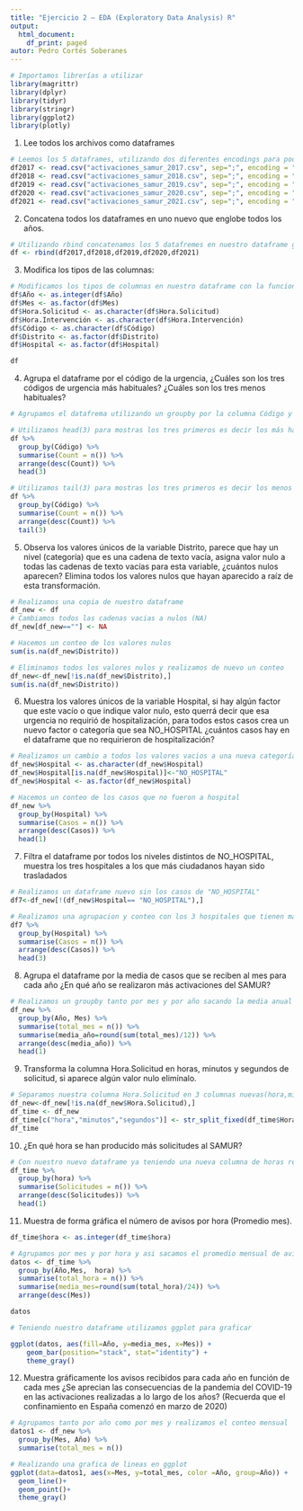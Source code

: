 ```yaml
---
title: "Ejercicio 2 – EDA (Exploratory Data Analysis) R"
output:
  html_document:
    df_print: paged
autor: Pedro Cortés Soberanes
---
```


```r
# Importamos librerías a utilizar
library(magrittr) 
library(dplyr) 
library(tidyr)
library(stringr)
library(ggplot2)
library(plotly)
```


1. Lee todos los archivos como dataframes

```r
# Leemos los 5 dataframes, utilizando dos diferentes encodings para poder leer bien los caracteres 
df2017 <- read.csv("activaciones_samur_2017.csv", sep=";", encoding = "latin1")
df2018 <- read.csv("activaciones_samur_2018.csv", sep=";", encoding = "latin1")
df2019 <- read.csv("activaciones_samur_2019.csv", sep=";", encoding = "latin1")
df2020 <- read.csv("activaciones_samur_2020.csv", sep=";", encoding = "utf-8")
df2021 <- read.csv("activaciones_samur_2021.csv", sep=";", encoding = "utf-8")
```

2. Concatena todos los dataframes en uno nuevo que englobe todos los años.

```r
# Utilizando rbind concatenamos los 5 datafremes en nuestro dataframe global llamado df
df <- rbind(df2017,df2018,df2019,df2020,df2021)
```

3. Modifica los tipos de las columnas:

```r
# Modificamos los tipos de columnas en nuestro dataframe con la funcion as.
df$Año <- as.integer(df$Año)
df$Mes <- as.factor(df$Mes)
df$Hora.Solicitud <- as.character(df$Hora.Solicitud)
df$Hora.Intervención <- as.character(df$Hora.Intervención)
df$Código <- as.character(df$Código)
df$Distrito <- as.factor(df$Distrito)
df$Hospital <- as.factor(df$Hospital)
```
```r
df
```

4. Agrupa el dataframe por el código de la urgencia, ¿Cuáles son los tres códigos de urgencia más habituales? ¿Cuáles son los tres menos habituales?

```r
# Agrupamos el datafrema utilizando un groupby por la columna Código y hacemos un conteo con summarise, posteriormente los ordenamos de forma descendente.

# Utilizamos head(3) para mostras los tres primeros es decir los más habituales
df %>%
  group_by(Código) %>% 
  summarise(Count = n()) %>% 
  arrange(desc(Count)) %>%
  head(3)

# Utilizamos tail(3) para mostras los tres primeros es decir los menos habituales
df %>%
  group_by(Código) %>% 
  summarise(Count = n()) %>% 
  arrange(desc(Count)) %>%
  tail(3)
```
5. Observa los valores únicos de la variable Distrito, parece que hay un nivel (categoría) que es una cadena de texto vacía, asigna valor nulo a todas las cadenas de texto vacías para esta variable, ¿cuántos nulos aparecen? Elimina todos los valores nulos que hayan aparecido a raíz de esta transformación.

```r
# Realizamos una copia de nuestro dataframe 
df_new <- df
# Cambiamos todos las cadenas vacias a nulos (NA)
df_new[df_new==""] <- NA
```

```r
# Hacemos un conteo de los valores nulos 
sum(is.na(df_new$Distrito))
```

```r
# Eliminamos todos los valores nulos y realizamos de nuevo un conteo
df_new<-df_new[!is.na(df_new$Distrito),]
sum(is.na(df_new$Distrito))
```

6. Muestra los valores únicos de la variable Hospital, si hay algún factor que este vacío o que indique valor nulo, esto querrá decir que esa urgencia no requirió de hospitalización, para todos estos casos crea un nuevo factor o categoría que sea NO_HOSPITAL ¿cuántos casos hay en el dataframe que no requirieron de hospitalización?

```r
# Realizamos un cambio a todos los valores vacios a una nueva categoría denominada "NO_HOSPITAL" en el proceso convertimos nuestra variable a caracter para realizar el cambio y posteriormente la regresmoas a factor
df_new$Hospital <- as.character(df_new$Hospital)
df_new$Hospital[is.na(df_new$Hospital)]<-"NO_HOSPITAL"
df_new$Hospital <- as.factor(df_new$Hospital)

# Hacemos un conteo de los casos que no fueron a hospital
df_new %>%
  group_by(Hospital) %>% 
  summarise(Casos = n()) %>% 
  arrange(desc(Casos)) %>% 
  head(1)
```

7. Filtra el dataframe por todos los niveles distintos de NO_HOSPITAL, muestra los tres hospitales a los que más ciudadanos hayan sido trasladados

```r
# Realizamos un dataframe nuevo sin los casos de "NO_HOSPITAL"
df7<-df_new[!(df_new$Hospital== "NO_HOSPITAL"),]

# Realizamos una agrupacion y conteo con los 3 hospitales que tienen mas casos.
df7 %>%
  group_by(Hospital) %>% 
  summarise(Casos = n()) %>% 
  arrange(desc(Casos)) %>% 
  head(3)
```
8. Agrupa el dataframe por la media de casos que se reciben al mes para cada año ¿En qué año se realizaron más activaciones del SAMUR?

```r
# Realizamos un groupby tanto por mes y por año sacando la media anual y asi teniendo como resultado en que año se realizaron mas activaciones SAMUR
df_new %>%
  group_by(Año, Mes) %>% 
  summarise(total_mes = n()) %>% 
  summarise(media_año=round(sum(total_mes)/12)) %>% 
  arrange(desc(media_año)) %>% 
  head(1)
```

9. Transforma la columna Hora.Solicitud en horas, minutos y segundos de solicitud, si aparece algún valor nulo elimínalo.

```r
# Separamos nuestra columna Hora.Solicitud en 3 columnas nuevas(hora,minutos,segundos) utilizando str_split_fixed 
df_new<-df_new[!is.na(df_new$Hora.Solicitud),]
df_time <- df_new
df_time[c("hora","minutos","segundos")] <- str_split_fixed(df_time$Hora.Solicitud, ':', 3)
df_time
```

10. ¿En qué hora se han producido más solicitudes al SAMUR?

```r
# Con nuestro nuevo dataframe ya teniendo una nueva columna de horas realizamos un group by y un conteopara obtener la hora con mas solicitudes
df_time %>%
  group_by(hora) %>% 
  summarise(Solicitudes = n()) %>% 
  arrange(desc(Solicitudes)) %>% 
  head(1)
```

11. Muestra de forma gráfica el número de avisos por hora (Promedio mes).

```r
df_time$hora <- as.integer(df_time$hora)
```

```r
# Agrupamos por mes y por hora y asi sacamos el promedio mensual de avisos con la funcion summarise
datos <- df_time %>%
  group_by(Año,Mes,  hora) %>% 
  summarise(total_hora = n()) %>% 
  summarise(media_mes=round(sum(total_hora)/24)) %>% 
  arrange(desc(Mes)) 

datos
```
```r
# Teniendo nuestro dataframe utilizamos ggplot para graficar

ggplot(datos, aes(fill=Año, y=media_mes, x=Mes)) + 
    geom_bar(position="stack", stat="identity") +
    theme_gray()


```
12. Muestra gráficamente los avisos recibidos para cada año en función de cada mes ¿Se aprecian las consecuencias de la pandemia del COVID-19 en las activaciones realizadas a lo largo de los años? (Recuerda que el confinamiento en España comenzó en marzo de 2020)

```r
# Agrupamos tanto por año como por mes y realizamos el conteo mensual
datos1 <- df_new %>%
  group_by(Mes, Año) %>% 
  summarise(total_mes = n())

# Realizando una grafica de lineas en ggplot
ggplot(data=datos1, aes(x=Mes, y=total_mes, color =Año, group=Año)) +
  geom_line()+
  geom_point()+ 
  theme_gray()
 
```



